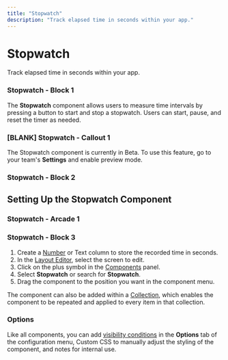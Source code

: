 ```yaml
---
title: "Stopwatch"
description: "Track elapsed time in seconds within your app."
---
```


# Stopwatch

Track elapsed time in seconds within your app.

### Stopwatch - Block 1

The **Stopwatch** component allows users to measure time intervals by pressing a button to start and stop a stopwatch. Users can start, pause, and reset the timer as needed.

### [BLANK] Stopwatch - Callout 1

The Stopwatch component is currently in Beta. To use this feature, go to your team's **Settings** and enable preview mode.

### Stopwatch - Block 2

## Setting Up the Stopwatch Component



### Stopwatch - Arcade 1

### Stopwatch - Block 3

1. Create a [Number](/essentials/basic-columns/numbers) or Text column to store the recorded time in seconds.
2. In the [Layout Editor](/getting-started/intro-to-layout#layout-editor), select the screen to edit.
3. Click on the plus symbol in the [Components](/essentials/components) panel.
4. Select **Stopwatch** or search for **Stopwatch**.
5. Drag the component to the position you want in the component menu.

The component can also be added within a [Collection](/essentials/components/collections), which enables the component to be repeated and applied to every item in that collection.

### **Options**

Like all components, you can add [visibility conditions](https://www.glideapps.com/docs/reference/user-experience/visibility-conditions) in the **Options** tab of the configuration menu, Custom CSS to manually adjust the styling of the component, and notes for internal use. 

